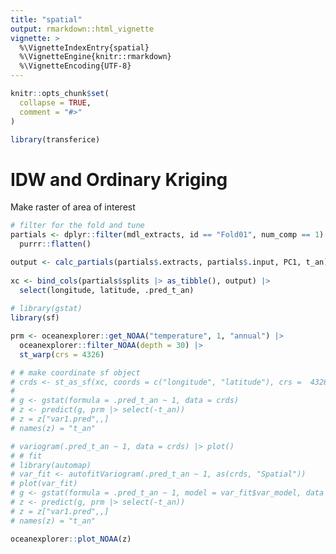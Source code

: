 ```yaml
---
title: "spatial"
output: rmarkdown::html_vignette
vignette: >
  %\VignetteIndexEntry{spatial}
  %\VignetteEngine{knitr::rmarkdown}
  %\VignetteEncoding{UTF-8}
---
```


```r
knitr::opts_chunk$set(
  collapse = TRUE,
  comment = "#>"
)
```

```r
library(transferice)
```


# IDW and Ordinary Kriging 

Make raster  of area of interest
 
```r
# filter for the fold and tune
partials <- dplyr::filter(mdl_extracts, id == "Fold01", num_comp == 1) |> 
  purrr::flatten()

output <- calc_partials(partials$.extracts, partials$.input, PC1, t_an)
  
xc <- bind_cols(partials$splits |> as_tibble(), output) |> 
  select(longitude, latitude, .pred_t_an)
  
# library(gstat)
library(sf)

prm <- oceanexplorer::get_NOAA("temperature", 1, "annual") |> 
  oceanexplorer::filter_NOAA(depth = 30) |> 
  st_warp(crs = 4326)

# # make coordinate sf object
# crds <- st_as_sf(xc, coords = c("longitude", "latitude"), crs =  4326)
# 
# g <- gstat(formula = .pred_t_an ~ 1, data = crds)
# z <- predict(g, prm |> select(-t_an))
# z = z["var1.pred",,]
# names(z) = "t_an"

```


```r

# variogram(.pred_t_an ~ 1, data = crds) |> plot()
# # fit
# library(automap)
# var_fit <- autofitVariogram(.pred_t_an ~ 1, as(crds, "Spatial")) 
# plot(var_fit)
# g <- gstat(formula = .pred_t_an ~ 1, model = var_fit$var_model, data = crds)
# z <- predict(g, prm |> select(-t_an))
# z = z["var1.pred",,]
# names(z) = "t_an"

oceanexplorer::plot_NOAA(z)
```
